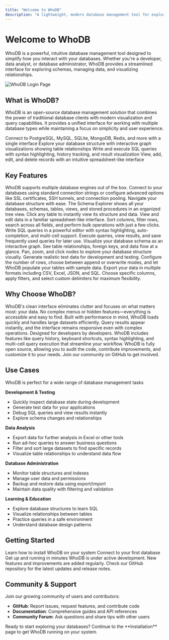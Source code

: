 ```yaml
---
title: "Welcome to WhoDB"
description: "A lightweight, modern database management tool for exploring, querying, and visualizing your data"
---
```


# Welcome to WhoDB

WhoDB is a powerful, intuitive database management tool designed to simplify how you interact with your databases. Whether you're a developer, data analyst, or database administrator, WhoDB provides a streamlined interface for exploring schemas, managing data, and visualizing relationships.

![WhoDB Login Page](/images/01-login-page.png)

## What is WhoDB?

WhoDB is an open-source database management solution that combines the power of traditional database clients with modern visualization and query capabilities. It provides a unified interface for working with multiple database types while maintaining a focus on simplicity and user experience.

<CardGroup cols={2}>
<Card title="Multi-Database Support" icon="database">
Connect to PostgreSQL, MySQL, SQLite, MongoDB, Redis, and more with a single interface
</Card>
<Card title="Visual Schema Explorer" icon="sitemap">
Explore your database structure with interactive graph visualizations showing table relationships
</Card>
<Card title="Powerful Query Interface" icon="code">
Write and execute SQL queries with syntax highlighting, history tracking, and result visualization
</Card>
<Card title="Data Management" icon="table">
View, add, edit, and delete records with an intuitive spreadsheet-like interface
</Card>
</CardGroup>

## Key Features

<AccordionGroup>
<Accordion title="Database Connectivity">
WhoDB supports multiple database engines out of the box. Connect to your databases using standard connection strings or configure advanced options like SSL certificates, SSH tunnels, and connection pooling.
</Accordion>
<Accordion title="Schema Explorer">
Navigate your database structure with ease. The Schema Explorer shows all your databases, schemas, tables, views, and stored procedures in an organized tree view. Click any table to instantly view its structure and data.
</Accordion>
<Accordion title="Interactive Data Grid">
View and edit data in a familiar spreadsheet-like interface. Sort columns, filter rows, search across all fields, and perform bulk operations with just a few clicks.
</Accordion>
<Accordion title="Scratchpad Query Editor">
Write SQL queries in a powerful editor with syntax highlighting, auto-completion, and multi-cell support. Execute queries, view results, and save frequently used queries for later use.
</Accordion>
<Accordion title="Graph Visualization">
Visualize your database schema as an interactive graph. See table relationships, foreign keys, and data flow at a glance. Pan, zoom, and click nodes to explore your database structure visually.
</Accordion>
<Accordion title="Mock Data Generation">
Generate realistic test data for development and testing. Configure the number of rows, choose between append or overwrite modes, and let WhoDB populate your tables with sample data.
</Accordion>
<Accordion title="Export Capabilities">
Export your data in multiple formats including CSV, Excel, JSON, and SQL. Choose specific columns, apply filters, and select custom delimiters for maximum flexibility.
</Accordion>
</AccordionGroup>

## Why Choose WhoDB?

<Steps>
<Step title="Simple & Intuitive">
WhoDB's clean interface eliminates clutter and focuses on what matters most: your data. No complex menus or hidden features—everything is accessible and easy to find.
</Step>
<Step title="Fast & Lightweight">
Built with performance in mind, WhoDB loads quickly and handles large datasets efficiently. Query results appear instantly, and the interface remains responsive even with complex operations.
</Step>
<Step title="Developer-Friendly">
Designed for developers by developers. WhoDB includes features like query history, keyboard shortcuts, syntax highlighting, and multi-cell query execution that streamline your workflow.
</Step>
<Step title="Open Source">
WhoDB is fully open source, allowing you to audit the code, contribute improvements, and customize it to your needs. Join our community on GitHub to get involved.
</Step>
</Steps>

## Use Cases

<Tip>
WhoDB is perfect for a wide range of database management tasks
</Tip>

**Development & Testing**
- Quickly inspect database state during development
- Generate test data for your applications
- Debug SQL queries and view results instantly
- Explore schema changes and relationships

**Data Analysis**
- Export data for further analysis in Excel or other tools
- Run ad-hoc queries to answer business questions
- Filter and sort large datasets to find specific records
- Visualize table relationships to understand data flow

**Database Administration**
- Monitor table structures and indexes
- Manage user data and permissions
- Backup and restore data using export/import
- Maintain data quality with filtering and validation

**Learning & Education**
- Explore database structures to learn SQL
- Visualize relationships between tables
- Practice queries in a safe environment
- Understand database design patterns

## Getting Started

<CardGroup cols={3}>
<Card title="Installation" icon="download" href="/installation">
Learn how to install WhoDB on your system
</Card>
<Card title="First Login" icon="right-to-bracket" href="/first-login">
Connect to your first database
</Card>
<Card title="Quick Start" icon="rocket" href="/quick-start">
Get up and running in minutes
</Card>
</CardGroup>

<Note>
WhoDB is under active development. New features and improvements are added regularly. Check our GitHub repository for the latest updates and release notes.
</Note>

## Community & Support

Join our growing community of users and contributors:

- **GitHub**: Report issues, request features, and contribute code
- **Documentation**: Comprehensive guides and API references
- **Community Forum**: Ask questions and share tips with other users

<Info>
Ready to start exploring your databases? Continue to the **Installation** page to get WhoDB running on your system.
</Info>
